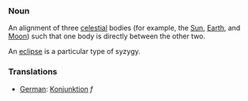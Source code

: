 ===Noun===

An alignment of three [[celestial]] bodies (for example, the [[Sun]], [[Earth]], and [[Moon]]) such that one body is directly between the other two.

An [[eclipse]] is a particular type of syzygy.

===Translations===

*[[German]]: [[Konjunktion]] ''f''